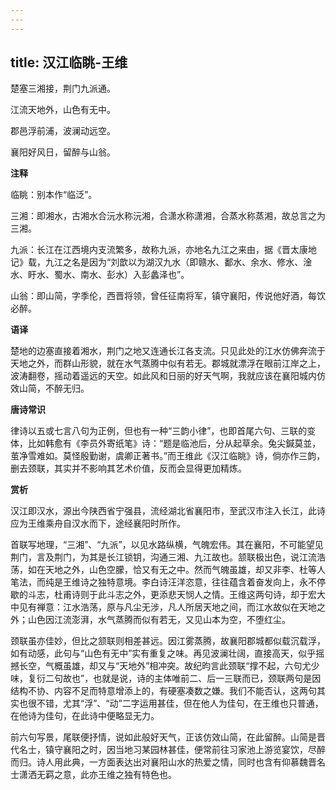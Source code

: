 ```yaml
---
---
---
```

title: 汉江临眺-王维
---

楚塞三湘接，荆门九派通。

江流天地外，山色有无中。

郡邑浮前浦，波澜动远空。

襄阳好风日，留醉与山翁。

**注释**

临眺：别本作“临泛”。

三湘：即湘水，古湘水合沅水称沅湘，合潇水称潇湘，合蒸水称蒸湘，故总言之为三湘。

九派：长江在江西境内支流繁多，故称九派，亦地名九江之来由，据《晋太康地记》载，九江之名是因为“刘歆以为湖汉九水（即赣水、鄱水、余水、修水、淦水、盱水、蜀水、南水、彭水）入彭蠡泽也”。

山翁：即山简，字季伦，西晋将领，曾任征南将军，镇守襄阳，传说他好酒，每饮必醉。

**语译**

楚地的边塞直接着湘水，荆门之地又连通长江各支流。只见此处的江水仿佛奔流于天地之外，而群山形貌，就在水气蒸腾中似有若无。郡城就漂浮在眼前江岸之上，波涛翻卷，摇动着遥远的天空。如此风和日丽的好天气啊，我就应该在襄阳城内仿效山简，不醉无归。

**唐诗常识**

律诗以五或七言八句为正例，但也有一种“三韵小律”，也即首尾六句、三联的变体，比如韩愈有《李员外寄纸笔》诗：“题是临池后，分从起草余。兔尖鍼莫並，茧净雪难如。莫怪殷勤谢，虞卿正著书。”而王维此《汉江临眺》诗，倘亦作三韵，删去颈联，其实并不影响其艺术价值，反而会显得更加精炼。

**赏析**

汉江即汉水，源出今陕西省宁强县，流经湖北省襄阳市，至武汉市注入长江，此诗应为王维乘舟自汉水而下，途经襄阳时所作。

首联写地理，“三湘”、“九派”，以见水路纵横，气魄宏伟。其在襄阳，不可能望见荆门，言及荆门，为其是长江锁钥，沟通三湘、九江故也。颔联极出色，说江流浩荡，如在天地之外，山色空朦，恰又有无之中。然而气魄虽雄，却又非李、杜等人笔法，而纯是王维诗之独特意境。李白诗汪洋恣意，往往蕴含着奋发向上，永不停歇的斗志，杜甫诗则于此斗志之外，更添悲天悯人之情。王维这两句诗，却于宏大中见有禅意：江水浩荡，原与凡尘无涉，凡人所居天地之间，而江水故似在天地之外；山色因江流澎湃，水气蒸腾而似有若无，又见山本为空，不堕红尘。

颈联虽亦佳妙，但比之颔联则相差甚远。因江雾蒸腾，故襄阳郡城都似载沉载浮，如有动感，此句与“山色有无中”实有重复之味。再见波澜壮阔，直接高天，似乎摇撼长空，气概虽雄，却又与“天地外”相冲突。故纪昀言此颈联“撑不起，六句尤少味，复衍二句故也”，也就是说，诗的主体唯前二、后一三联而已，颈联两句是因结构不协、内容不足而特意增添上的，有硬塞凑数之嫌。我们不能否认，这两句其实也很不错，尤其“浮”、“动”二字运用甚佳，但在他人为佳句，在王维也只普通，在他诗为佳句，在此诗中便略显无力。

前六句写景，尾联便抒情，说如此般好天气，正该仿效山简，在此留醉。山简是晋代名士，镇守襄阳之时，因当地习某园林甚佳，便常前往习家池上游览宴饮，尽醉而归。诗人用此典，一方面表达出对襄阳山水的热爱之情，同时也含有仰慕魏晋名士潇洒无羁之意，此亦王维之独有特色也。